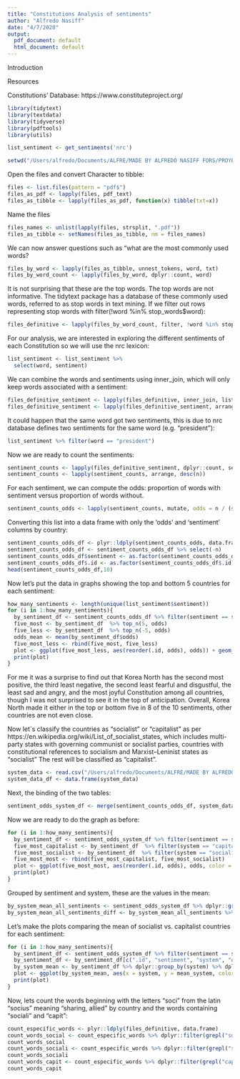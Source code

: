 ---
title: "Constitutions Analysis of sentiments"
author: "Alfredo Nasiff"
date: "4/7/2020"
output:
  pdf_document: default
  html_document: default
---
Introduction

Resources

Constitutions' Database: https://www.constituteproject.org/
```{r}
library(tidytext)
library(textdata)
library(tidyverse)
library(pdftools)
library(utils)

list_sentiment <- get_sentiments('nrc')

setwd("/Users/alfredo/Documents/ALFRE/MADE BY ALFREDO NASIFF FORS/PROYECTO DE CONSTITUCIÓN ANALISIS/R")
```

Open the files and convert Character to tibble:

```{r}
files <- list.files(pattern = "pdf$")
files_as_pdf <- lapply(files, pdf_text)
files_as_tibble <- lapply(files_as_pdf, function(x) tibble(txt=x))
```

Name the files

```{r}
files_names <- unlist(lapply(files, strsplit, ".pdf"))
files_as_tibble <- setNames(files_as_tibble, nm = files_names)
```

We can now answer questions such as “what are the most commonly used words?

```{r}
files_by_word <- lapply(files_as_tibble, unnest_tokens, word, txt)
files_by_word_count <- lapply(files_by_word, dplyr::count, word)
```

It is not surprising that these are the top words. The top words are not informative. The tidytext package has a database of these commonly used words, referred to as stop words in text mining. If we filter out rows representing stop words with filter(!word %in% stop_words$word):

```{r}
files_definitive <- lapply(files_by_word_count, filter, !word %in% stop_words$word)
```

For our analysis, we are interested in exploring the different sentiments of each Constitution so we will use the nrc lexicon:

```{r}
list_sentiment <- list_sentiment %>%
  select(word, sentiment)
```

We can combine the words and sentiments using inner_join, which will only keep words associated with a sentiment:

```{r}
files_definitive_sentiment <- lapply(files_definitive, inner_join, list_sentiment, by = "word", copy = FALSE)
files_definitive_sentiment <- lapply(files_definitive_sentiment, arrange, desc(n))
```

It could happen that the same word got two sentiments, this is due to nrc database defines two sentiments for the same word (e.g. "president"):

```{r}
list_sentiment %>% filter(word == "president")
```

Now we are ready to count the sentiments:

```{r}
sentiment_counts <- lapply(files_definitive_sentiment, dplyr::count, sentiment)
sentiment_counts <- lapply(sentiment_counts, arrange, desc(n))
```

For each sentiment, we can compute the odds: proportion of words with sentiment versus proportion of words without.

```{r}
sentiment_counts_odds <- lapply(sentiment_counts, mutate, odds = n / (sum(n) - n))
```

Converting this list into a data frame with only the 'odds' and 'sentiment' columns by country:

```{r}
sentiment_counts_odds_df <- plyr::ldply(sentiment_counts_odds, data.frame)
sentiment_counts_odds_df <- sentiment_counts_odds_df %>% select(-n)
sentiment_counts_odds_df$sentiment <- as.factor(sentiment_counts_odds_df$sentiment)
sentiment_counts_odds_df$.id <- as.factor(sentiment_counts_odds_df$.id)
head(sentiment_counts_odds_df,10)
```

Now let's put the data in graphs showing the top and bottom 5 countries for each sentiment:

```{r}
how_many_sentiments <- length(unique(list_sentiment$sentiment))
for (i in 1:how_many_sentiments){
  by_sentiment_df <- sentiment_counts_odds_df %>% filter(sentiment == sentiment[i])
  five_most <- by_sentiment_df  %>% top_n(5, odds)
  five_less <- by_sentiment_df  %>% top_n(-5, odds)
  odds_mean <- mean(by_sentiment_df$odds)
  five_most_less <- rbind(five_most, five_less)
  plot <- ggplot(five_most_less, aes(reorder(.id, odds), odds)) + geom_point() + ggtitle(sentiment_counts_odds_df$sentiment[i]) + xlab("Country") + theme(axis.text.x = element_text(size = 7)) + geom_hline(yintercept = odds_mean, color = "red") + annotate("text", x = 6, y = odds_mean + 0.002, label = "mean")
  print(plot)
}
```

For me it was a surprise to find out that Korea North has the second most positive, the third least negative, the second least fearful and disgustful, the least sad and angry, and the most joyful Constitution among all countries, though I was not surprised to see it in the top of anticipation. Overall, Korea North made it either in the top or bottom five in 8 of the 10 sentiments, other countries are not even close.

Now let´s classify the countries as "socialist" or "capitalist" as per https://en.wikipedia.org/wiki/List_of_socialist_states, which includes multi-party states with governing communist or socialist parties, countries with constitutional references to socialism and Marxist–Leninist states as "socialist" The rest will be classified as "capitalist".

```{r}
system_data <- read.csv("/Users/alfredo/Documents/ALFRE/MADE BY ALFREDO NASIFF FORS/PROYECTO DE CONSTITUCIÓN ANALISIS/R/Socialist's countries.csv")
system_data_df <- data.frame(system_data)
```
Next, the binding of the two tables:
```{r}
sentiment_odds_system_df <- merge(sentiment_counts_odds_df, system_data_df, by = ".id")
```
Now we are ready to do the graph as before:
```{r}
for (i in 1:how_many_sentiments){
  by_sentiment_df <- sentiment_odds_system_df %>% filter(sentiment == sentiment[i])
  five_most_capitalist <- by_sentiment_df  %>% filter(system == "capitalist") %>% top_n(5, odds)
  five_most_socialist <- by_sentiment_df  %>% filter(system == "socialist") %>% top_n(5, odds)
  five_most_most <- rbind(five_most_capitalist, five_most_socialist)
  plot <- ggplot(five_most_most, aes(reorder(.id, odds), odds, color = system)) + geom_point() + ggtitle(sentiment_counts_odds_df$sentiment[i]) + xlab("Country") + theme(axis.text.x = element_text(size = 7))
  print(plot)
}
```

Grouped by sentiment and system, these are the values in the mean:

```{r}
by_system_mean_all_sentiments <- sentiment_odds_system_df %>% dplyr::group_by(sentiment, system) %>% dplyr::summarise(mean_system = mean(odds, na.rm = TRUE))
by_system_mean_all_sentiments_diff <- by_system_mean_all_sentiments %>% dplyr::group_by(sentiment) %>% dplyr::summarise(diff = abs(diff(mean_system)))
```

Let's make the plots comparing the mean of socialist vs. capitalist countries for each sentiment:

```{r}
for (i in 1:how_many_sentiments){
  by_sentiment_df <- sentiment_odds_system_df %>% filter(sentiment == sentiment[i])
  by_sentiment_df <- by_sentiment_df[c(".id", "sentiment", "system", "odds")] %>% select(-.id, -sentiment)
  by_system_mean <- by_sentiment_df %>% dplyr::group_by(system) %>% dplyr::summarise(mean_system = mean(odds, na.rm = TRUE))
  plot <- ggplot(by_system_mean, aes(x = system, y = mean_system, color = system)) + geom_bar(stat='identity', width = 0.2) + ggtitle(sentiment_counts_odds_df$sentiment[i]) + geom_text(aes(label=round(mean_system,3)), vjust=1.6, color="white", size=3.5) + theme_minimal()
  print(plot)
}
```

Now, lets count the words beginning with the letters "soci" from the latin "socius" meaning "sharing, allied" by country and the words containing "sociali" and "capit":

```{r}
count_especific_words <- plyr::ldply(files_definitive, data.frame)
count_words_social <- count_especific_words %>% dplyr::filter(grepl("soci",word)) %>% dplyr::group_by(.id) %>% dplyr::summarise(n = sum(n)) %>% arrange(desc(n))
count_words_social
count_words_sociali <- count_especific_words %>% dplyr::filter(grepl("sociali",word)) %>% dplyr::group_by(.id) %>% dplyr::summarise(n = sum(n)) %>% arrange(desc(n))
count_words_sociali
count_words_capit <- count_especific_words %>% dplyr::filter(grepl("capit",word)) %>% dplyr::group_by(.id) %>% dplyr::summarise(n = sum(n = sum(n))) %>% arrange(desc(n))
count_words_capit
```